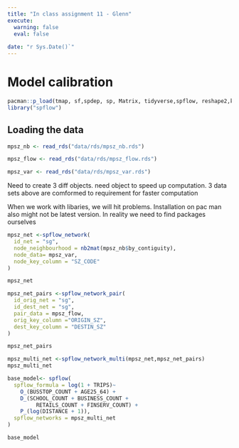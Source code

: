 ```yaml
---
title: "In class assignment 11 - Glenn"
execute: 
  warning: false
  eval: false
  
date: "r Sys.Date()`"
---
```


# Model calibration


```r
pacman::p_load(tmap, sf,spdep, sp, Matrix, tidyverse,spflow, reshape2,knitr,spflow)
library("spflow")
```

## Loading the data

```r
mpsz_nb <- read_rds("data/rds/mpsz_nb.rds")
```

```r
mpsz_flow <- read_rds("data/rds/mpsz_flow.rds")
```

```r
mpsz_var <- read_rds("data/rds/mpsz_var.rds")
```

Need to create 3 diff objects. need object to speed up computation. 3 data sets above are comformed to requirement for faster computation

When we work with libaries, we will hit problems. Installation on pac man also might not be latest version. In reality we need to find packages ourselves

```r

mpsz_net <-spflow_network(
  id_net = "sg",
  node_neighbourhood = nb2mat(mpsz_nb$by_contiguity),
  node_data= mpsz_var,
  node_key_column = "SZ_CODE"
)

mpsz_net
```

```r
mpsz_net_pairs <-spflow_network_pair(
  id_orig_net = "sg",
  id_dest_net = "sg",
  pair_data = mpsz_flow,
  orig_key_column ="ORIGIN_SZ",
  dest_key_column = "DESTIN_SZ"
)

mpsz_net_pairs
```

```r
mpsz_multi_net <-spflow_network_multi(mpsz_net,mpsz_net_pairs)
mpsz_multi_net
```

```r
base_model<- spflow(
  spflow_formula = log(1 + TRIPS)~
    O_(BUSSTOP_COUNT + AGE25_64) +
    D_(SCHOOL_COUNT + BUSINESS_COUNT +
         RETAILS_COUNT + FINSERV_COUNT) +
    P_(log(DISTANCE + 1)),
  spflow_networks = mpsz_multi_net
)

base_model
```
